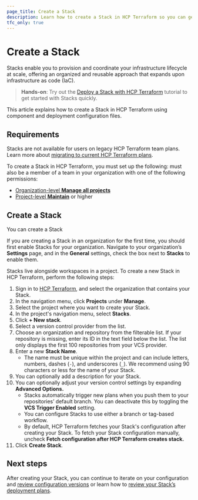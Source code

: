 ```yaml
---
page_title: Create a Stack
description: Learn how to create a Stack in HCP Terraform so you can get started deploying your infrastructure.
tfc_only: true
---
```


# Create a Stack

Stacks enable you to provision and coordinate your infrastructure lifecycle at scale, offering an organized and reusable approach that expands upon infrastructure as code (IaC).

> **Hands-on**: Try out the [Deploy a Stack with HCP Terraform](/terraform/tutorials/cloud/stacks-deploy) tutorial to get started with Stacks quickly.

This article explains how to create a Stack in HCP Terraform using component and deployment configuration files.

## Requirements

Stacks are not available for users on legacy HCP Terraform team plans. Learn more about [migrating to current HCP Terraform plans](/terraform/cloud-docs/overview/migrate-teams-standard).

To create a Stack in HCP Terraform, you must set up the following:
 must also be a member of a team in your organization with one of the following permissions:
* [Organization-level **Manage all projects**](/terraform/cloud-docs/users-teams-organizations/permissions#manage-all-projects)
* [Project-level **Maintain**](/terraform/cloud-docs/users-teams-organizations/permissions#maintain) or higher

## Create a Stack

You can create a Stack 

<!-- TODO: is this still true past GA? -->

If you are creating a Stack in an organization for the first time, you should first enable Stacks for your organization. Navigate to your organization’s **Settings** page, and in the **General** settings, check the box next to **Stacks** to enable them.

Stacks live alongside workspaces in a project. To create a new Stack in HCP Terraform, perform the following steps:

1. Sign in to [HCP Terraform](https://app.terraform.io), and select the organization that contains your Stack.
1. In the navigation menu, click **Projects** under **Manage**.
1. Select the project where you want to create your Stack.
1. In the project's navigation menu, select **Stacks**.
1. Click **+ New stack**.
1. Select a version control provider from the list.
1. Choose an organization and repository from the filterable list. If your repository is missing, enter its ID in the text field below the list. The list only displays the first 100 repositories from your VCS provider.
1. Enter a new **Stack Name**.
    * The name must be unique within the project and can include letters, numbers, dashes (`-`), and underscores (`_`). We recommend using 90 characters or less for the name of your Stack.
1. You can optionally add a description for your Stack.
1. You can optionally adjust your version control settings by expanding **Advanced Options.**
    * Stacks automatically trigger new plans when you push them to your repositories’ default branch. You can deactivate this by toggling the **VCS Trigger Enabled** setting.
    * You can configure Stacks to use either a branch or tag-based workflow.
    * By default, HCP Terraform fetches your Stack's configuration after creating your Stack. To fetch your Stack configuration manually, uncheck **Fetch configuration after HCP Terraform creates stack.**
1. Click **Create Stack**.

## Next steps

After creating your Stack, you can continue to iterate on your configuration and [review configuration versions](/terraform/cloud-docs/stacks/deploy/configuration-versions) or learn how to [review your Stack’s deployment plans](/terraform/cloud-docs/stacks/deploy/plans).
